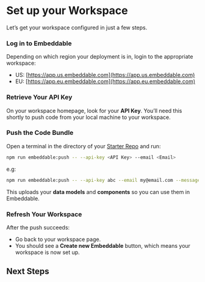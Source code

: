 
# Set up your Workspace

Let’s get your workspace configured in just a few steps.

<Steps>

### Log in to Embeddable

Depending on which region your deployment is in, login to the appropriate workspace:

   - US: [https://app.us.embeddable.com](https://app.us.embeddable.com)
   - EU: [https://app.eu.embeddable.com](https://app.eu.embeddable.com)

### Retrieve Your API Key

On your workspace homepage, look for your **API Key**. You’ll need this shortly to push code from your local machine to your workspace.

### Push the Code Bundle

Open a terminal in the directory of your [Starter Repo](/getting-started/download-repo) and run:

```bash
npm run embeddable:push -- --api-key <API Key> --email <Email>
```
e.g:
```bash
npm run embeddable:push -- --api-key abc --email my@email.com --message "My first components"
```

This uploads your **data models** and **components** so you can use them in Embeddable.

### Refresh Your Workspace

After the push succeeds:
- Go back to your workspace page.
- You should see a **Create new Embeddable** button, which means your workspace is now set up.

</Steps>

## Next Steps

<div style={{ marginTop: "2rem" }}>
    <Cards.Card
        title="Build Your First Embeddable"
        href="/getting-started/first-embeddable"
        arrow
    />
</div>